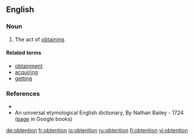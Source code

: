 ==English==

===Noun===
{{en-noun}}

# {{rare|science}} The act of [[obtain]]ing.

====Related terms====
* [[obtainment]]
* [[acquiring]]
* [[getting]]

===References===
* {{R:WordNet 2006}}
* An universal etymological English dictionary,  By Nathan Bailey - 1724 ([http://books.google.com/books?id=VuYIAAAAQAAJ&pg=PT561&dq=obtention+dictionary page] in Google books)

[[de:obtention]]
[[fr:obtention]]
[[io:obtention]]
[[ru:obtention]]
[[fi:obtention]]
[[vi:obtention]]